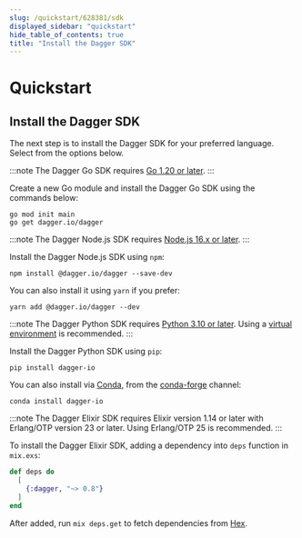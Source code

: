 ```yaml
---
slug: /quickstart/628381/sdk
displayed_sidebar: "quickstart"
hide_table_of_contents: true
title: "Install the Dagger SDK"
---
```


# Quickstart


## Install the Dagger SDK

The next step is to install the Dagger SDK for your preferred language. Select from the options below.

<Tabs groupId="language">
<TabItem value="Go">

:::note
The Dagger Go SDK requires [Go 1.20 or later](https://go.dev/doc/install).
:::

Create a new Go module and install the Dagger Go SDK using the commands below:

```shell
go mod init main
go get dagger.io/dagger
```

</TabItem>
<TabItem value="Node.js">

:::note
The Dagger Node.js SDK requires [Node.js 16.x or later](https://nodejs.org/en/download/).
:::

Install the Dagger Node.js SDK using `npm`:

```shell
npm install @dagger.io/dagger --save-dev
```

You can also install it using `yarn` if you prefer:

```shell
yarn add @dagger.io/dagger --dev
```

</TabItem>
<TabItem value="Python">

:::note
The Dagger Python SDK requires [Python 3.10 or later](https://docs.python.org/3/using/index.html). Using a [virtual environment](https://packaging.python.org/en/latest/tutorials/installing-packages/#creating-virtual-environments) is recommended.
:::

Install the Dagger Python SDK using `pip`:

```shell
pip install dagger-io
```

You can also install via [Conda](https://anaconda.org/conda-forge/dagger-io), from the [conda-forge](https://conda-forge.org/docs/user/introduction.html#how-can-i-install-packages-from-conda-forge) channel:

```shell
conda install dagger-io
```

</TabItem>
<TabItem value="Elixir">

:::note
The Dagger Elixir SDK requires Elixir version 1.14 or later with Erlang/OTP version 23 or later. Using Erlang/OTP 25 is recommended.
:::

To install the Dagger Elixir SDK, adding a dependency into `deps` function in `mix.exs`:

```elixir
def deps do
  [
    {:dagger, "~> 0.8"}
  ]
end
```

After added, run `mix deps.get` to fetch dependencies from [Hex](https://hex.pm).

</TabItem>
</Tabs>

